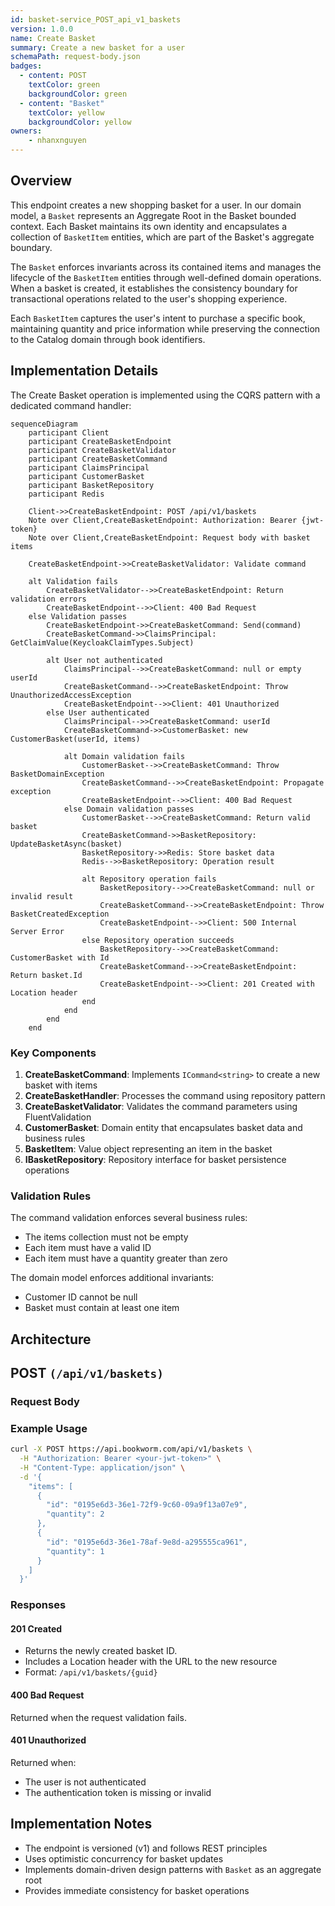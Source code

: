```yaml
---
id: basket-service_POST_api_v1_baskets
version: 1.0.0
name: Create Basket
summary: Create a new basket for a user
schemaPath: request-body.json
badges:
  - content: POST
    textColor: green
    backgroundColor: green
  - content: "Basket"
    textColor: yellow
    backgroundColor: yellow
owners:
    - nhanxnguyen
---
```


## Overview

This endpoint creates a new shopping basket for a user. In our domain model, a `Basket` represents an Aggregate Root in the Basket bounded context. Each Basket maintains its own identity and encapsulates a collection of `BasketItem` entities, which are part of the Basket's aggregate boundary.

The `Basket` enforces invariants across its contained items and manages the lifecycle of the `BasketItem` entities through well-defined domain operations. When a basket is created, it establishes the consistency boundary for transactional operations related to the user's shopping experience.

Each `BasketItem` captures the user's intent to purchase a specific book, maintaining quantity and price information while preserving the connection to the Catalog domain through book identifiers.

## Implementation Details

The Create Basket operation is implemented using the CQRS pattern with a dedicated command handler:

```mermaid
sequenceDiagram
    participant Client
    participant CreateBasketEndpoint
    participant CreateBasketValidator
    participant CreateBasketCommand
    participant ClaimsPrincipal
    participant CustomerBasket
    participant BasketRepository
    participant Redis
    
    Client->>CreateBasketEndpoint: POST /api/v1/baskets
    Note over Client,CreateBasketEndpoint: Authorization: Bearer {jwt-token}
    Note over Client,CreateBasketEndpoint: Request body with basket items
    
    CreateBasketEndpoint->>CreateBasketValidator: Validate command
    
    alt Validation fails
        CreateBasketValidator-->>CreateBasketEndpoint: Return validation errors
        CreateBasketEndpoint-->>Client: 400 Bad Request
    else Validation passes
        CreateBasketEndpoint->>CreateBasketCommand: Send(command)
        CreateBasketCommand->>ClaimsPrincipal: GetClaimValue(KeycloakClaimTypes.Subject)
        
        alt User not authenticated
            ClaimsPrincipal-->>CreateBasketCommand: null or empty userId
            CreateBasketCommand-->>CreateBasketEndpoint: Throw UnauthorizedAccessException
            CreateBasketEndpoint-->>Client: 401 Unauthorized
        else User authenticated
            ClaimsPrincipal-->>CreateBasketCommand: userId
            CreateBasketCommand->>CustomerBasket: new CustomerBasket(userId, items)
            
            alt Domain validation fails
                CustomerBasket-->>CreateBasketCommand: Throw BasketDomainException
                CreateBasketCommand-->>CreateBasketEndpoint: Propagate exception
                CreateBasketEndpoint-->>Client: 400 Bad Request
            else Domain validation passes
                CustomerBasket-->>CreateBasketCommand: Return valid basket
                CreateBasketCommand->>BasketRepository: UpdateBasketAsync(basket)
                BasketRepository->>Redis: Store basket data
                Redis-->>BasketRepository: Operation result
                
                alt Repository operation fails
                    BasketRepository-->>CreateBasketCommand: null or invalid result
                    CreateBasketCommand-->>CreateBasketEndpoint: Throw BasketCreatedException
                    CreateBasketEndpoint-->>Client: 500 Internal Server Error
                else Repository operation succeeds
                    BasketRepository-->>CreateBasketCommand: CustomerBasket with Id
                    CreateBasketCommand-->>CreateBasketEndpoint: Return basket.Id
                    CreateBasketEndpoint-->>Client: 201 Created with Location header
                end
            end
        end
    end
```

### Key Components

1. **CreateBasketCommand**: Implements `ICommand<string>` to create a new basket with items
2. **CreateBasketHandler**: Processes the command using repository pattern
3. **CreateBasketValidator**: Validates the command parameters using FluentValidation
4. **CustomerBasket**: Domain entity that encapsulates basket data and business rules
5. **BasketItem**: Value object representing an item in the basket
6. **IBasketRepository**: Repository interface for basket persistence operations

### Validation Rules

The command validation enforces several business rules:
- The items collection must not be empty
- Each item must have a valid ID
- Each item must have a quantity greater than zero

The domain model enforces additional invariants:
- Customer ID cannot be null
- Basket must contain at least one item

## Architecture

<NodeGraph />

## POST `(/api/v1/baskets)`

### Request Body

<SchemaViewer file="request-body.json" maxHeight="500" id="request-body" />

### Example Usage

```bash
curl -X POST https://api.bookworm.com/api/v1/baskets \
  -H "Authorization: Bearer <your-jwt-token>" \
  -H "Content-Type: application/json" \
  -d '{
    "items": [
      {
        "id": "0195e6d3-36e1-72f9-9c60-09a9f13a07e9",
        "quantity": 2
      },
      {
        "id": "0195e6d3-36e1-78af-9e8d-a295555ca961",
        "quantity": 1
      }
    ]
  }'
```

### Responses

#### <span className="text-green-500">201 Created</span>

- Returns the newly created basket ID.
- Includes a Location header with the URL to the new resource
- Format: `/api/v1/baskets/{guid}`

#### <span className="text-orange-500">400 Bad Request</span>

Returned when the request validation fails.

<SchemaViewer file="response-400.json" maxHeight="500" id="response-400" />

#### <span className="text-red-500">401 Unauthorized</span>

Returned when:
- The user is not authenticated
- The authentication token is missing or invalid

## Implementation Notes

- The endpoint is versioned (v1) and follows REST principles
- Uses optimistic concurrency for basket updates
- Implements domain-driven design patterns with `Basket` as an aggregate root
- Provides immediate consistency for basket operations
